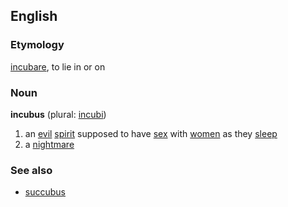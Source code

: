==English==
===Etymology===
{{L.}} [[incubare]], to lie in or on
===Noun===
{{wikipedia}}
'''incubus''' (plural: [[incubi]])
# an [[evil]] [[spirit]] supposed to have [[sex]] with [[women]] as they [[sleep]]
# a [[nightmare]]
{{seeCites}}

===See also===
*[[succubus]]